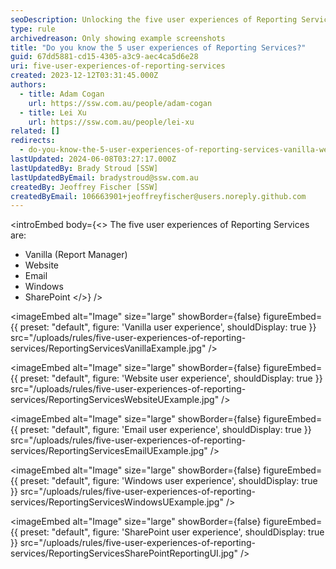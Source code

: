 ```yaml
---
seoDescription: Unlocking the five user experiences of Reporting Services, including Vanilla, Website, Email, Windows, and SharePoint.
type: rule
archivedreason: Only showing example screenshots
title: "Do you know the 5 user experiences of Reporting Services?"
guid: 67dd5881-cd15-4305-a3c9-aec4ca5d6e28
uri: five-user-experiences-of-reporting-services
created: 2023-12-12T03:31:45.000Z
authors:
  - title: Adam Cogan
    url: https://ssw.com.au/people/adam-cogan
  - title: Lei Xu
    url: https://ssw.com.au/people/lei-xu
related: []
redirects:
  - do-you-know-the-5-user-experiences-of-reporting-services-vanilla-website-email-windows-and-sharepoint
lastUpdated: 2024-06-08T03:27:17.000Z
lastUpdatedBy: Brady Stroud [SSW]
lastUpdatedByEmail: bradystroud@ssw.com.au
createdBy: Jeoffrey Fischer [SSW]
createdByEmail: 106663901+jeoffreyfischer@users.noreply.github.com
---
```


<introEmbed
  body={<>
The five user experiences of Reporting Services are:

- Vanilla (Report Manager)
- Website
- Email
- Windows
- SharePoint
  </>}
/>

<imageEmbed
  alt="Image"
  size="large"
  showBorder={false}
  figureEmbed={{
    preset: "default",
    figure: 'Vanilla user experience',
    shouldDisplay: true
  }}
  src="/uploads/rules/five-user-experiences-of-reporting-services/ReportingServicesVanillaExample.jpg"
/>


<imageEmbed
  alt="Image"
  size="large"
  showBorder={false}
  figureEmbed={{
    preset: "default",
    figure: 'Website user experience',
    shouldDisplay: true
  }}
  src="/uploads/rules/five-user-experiences-of-reporting-services/ReportingServicesWebsiteUExample.jpg"
/>


<imageEmbed
  alt="Image"
  size="large"
  showBorder={false}
  figureEmbed={{
    preset: "default",
    figure: 'Email user experience',
    shouldDisplay: true
  }}
  src="/uploads/rules/five-user-experiences-of-reporting-services/ReportingServicesEmailUExample.jpg"
/>


<imageEmbed
  alt="Image"
  size="large"
  showBorder={false}
  figureEmbed={{
    preset: "default",
    figure: 'Windows user experience',
    shouldDisplay: true
  }}
  src="/uploads/rules/five-user-experiences-of-reporting-services/ReportingServicesWindowsUExample.jpg"
/>


<imageEmbed
  alt="Image"
  size="large"
  showBorder={false}
  figureEmbed={{
    preset: "default",
    figure: 'SharePoint user experience',
    shouldDisplay: true
  }}
  src="/uploads/rules/five-user-experiences-of-reporting-services/ReportingServicesSharePointReportingUI.jpg"
/>
